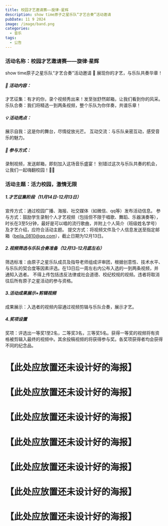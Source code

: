 ```yaml
---
title: 校园才艺邀请赛——旋律·星辉
description: show time原子之星乐队“才艺合奏”活动邀请
pubDate: 11 9 2024
image: /image/band.png
categories:
  - 音乐
tags:
  - 公告
---
```

### 活动名称：校园才艺邀请赛——旋律·星辉

show time原子之星乐队“才艺合奏”活动邀请
🌟 展现你的才艺，与乐队共奏华章！
##### 🎤 活动内容：
才艺征集：有才的你，录个视频秀出来！发至张舒然邮箱，让我们看到你的风采。
乐队合奏：我们将精选一到两条视频，整个乐队为你伴奏，共谱乐章！
##### 💡 活动亮点：
展示自我：这是你的舞台，尽情绽放光芒。
互动交流：与乐队亲密互动，感受音乐的魅力。
##### 🚀 参与方式：
录制视频，发送邮箱，即刻加入这场音乐盛宴！
别错过这次与乐队共奏的机会，让我们一起嗨翻校园！🎸🎤

### 活动主题：活力校园，激情无限
##### 1.才艺征集阶段（11月14日-12月13日）
宣传方式：通过校园广播、海报、社交媒体（如微信、qq等）发布活动信息。
参与方式：鼓励学生录制个人才艺视频（包括但不限于唱歌、舞蹈、乐器演奏等），时长在3至5分钟，最好是可以唱的流行歌曲，并附上个人简介（班级姓名学号）及才艺介绍，应符合活动主题。
提交方式：将视频文件及个人信息发送至指定邮箱（beila_0810@qq.com），截止日期为12月13日。

##### 2.视频筛选与乐队合奏准备（12月13-12月底左右）
筛选标准：由原子之星乐队成员及指导老师组成评审团，根据创意性、技术水平、与乐队的契合度等因素评选。在13日后一周左右内公布入选的一到两条视频，并通知入选者。
不得上传包括违反法律或社会道德、校纪校规的视频。违者将取消往后所有原子之星活动的参与资格。

##### 3.活动成果展示+剪辑视频
成果展示：入选者的视频内容通过视频剪辑与乐队合奏，展示才艺。

##### 4.奖项设置
奖项：评选出一等奖1至2名，二等奖3名，三等奖5名。获得一等奖的视频将有资格被剪辑入最终的视频中。其余投稿视频的将获得参与奖。各奖项获得者均会获得不同的纪念品。

# 【此处应放置还未设计好的海报】
# 【此处应放置还未设计好的海报】
# 【此处应放置还未设计好的海报】
# 【此处应放置还未设计好的海报】
# 【此处应放置还未设计好的海报】
# 【此处应放置还未设计好的海报】
# 【此处应放置还未设计好的海报】
